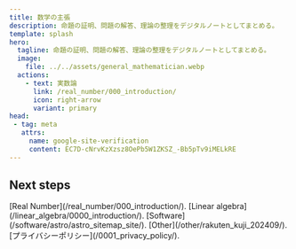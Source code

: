 ```yaml
---
title: 数学の主張
description: 命題の証明、問題の解答、理論の整理をデジタルノートとしてまとめる。
template: splash
hero:
  tagline: 命題の証明、問題の解答、理論の整理をデジタルノートとしてまとめる。
  image:
    file: ../../assets/general_mathematician.webp
  actions:
    - text: 実数論
      link: /real_number/000_introduction/
      icon: right-arrow
      variant: primary
head:
 - tag: meta
   attrs:
     name: google-site-verification
     content: EC7D-cNrvKzXzsz8OePb5W1ZKSZ_-Bb5pTv9iMELkRE
---
```



## Next steps

<CardGrid stagger>
	<Card title="実数論" icon="pencil">
    [Real Number](/real_number/000_introduction/).
	</Card>
  <Card title="線形代数" icon="pencil">
    [Linear algebra](/linear_algebra/0000_introduction/).
  </Card>
	<Card title="ソフトウェア" icon="open-book">
		[Software](/software/astro/astro_sitemap_site/).
	</Card>
	<Card title="その他" icon="open-book">
		[Other](/other/rakuten_kuji_202409/).
	</Card>
	<Card title="プライバシーポリシー" icon="open-book">
		[プライバシーポリシー](/0001_privacy_policy/).
	</Card>
</CardGrid>
